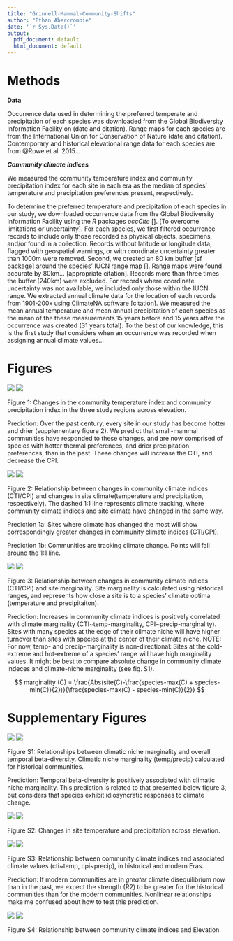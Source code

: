 ```yaml
---
title: "Grinnell-Mammal-Community-Shifts"
author: "Ethan Abercrombie"
date: '`r Sys.Date()`'
output:
  pdf_document: default
  html_document: default
---
```


# Methods

**Data**

Occurrence data used in determining the preferred temperate and precipitation of each species was downloaded from the Global Biodiversity Information Facility on (date and citation). Range maps for each species are from the International Union for Conservation of Nature (date and citation). Contemporary and historical elevational range data for each species are from @Rowe et al. 2015\...

***Community climate indices***

We measured the community temperature index and community precipitation index for each site in each era as the median of species' temperature and precipitation preferences present, respectively.

To determine the preferred temperature and precipitation of each species in our study, we downloaded occurrence data from the Global Biodiversity Information Facility using the *R* packages *occCite* []. [To overcome limitations or uncertainty]. For each species, we first filtered occurrence records to include only those recorded as physical objects, specimens, and/or found in a collection. Records without latitude or longitude data, flagged with geospatial warnings, or with coordinate uncertainty greater than 1000m were removed. Second, we created an 80 km buffer [sf package] around the species' IUCN range map []. Range maps were found accurate by 80km... [appropriate citation]. Records more than three times the buffer (240km) were excluded. For records where coordinate uncertainty was not available, we included only those within the IUCN range. We extracted annual climate data for the location of each records from 1901-200x using ClimateNA software [citation]. We measured the mean annual temperature and mean annual precipitation of each species as the mean of the these measurements 15 years before and 15 years after the occurrence was created (31 years total). To the best of our knowledge, this is the first study that considers when an occurrence was recorded when assigning annual climate values\...

# Figures

![](figure_exports/fig_changecti_elev.png) ![](figure_exports/fig_changecpi_elev.png)

Figure 1: Changes in the community temperature index and community precipitation index in the three study regions across elevation.

Prediction: Over the past century, every site in our study has become hotter and drier (supplementary figure 2). We predict that small-mammal communities have responded to these changes, and are now comprised of species with hotter thermal preferences, and drier precipitation preferences, than in the past. These changes will increase the CTI, and decrease the CPI.

![](figure_exports/fig_changecti_changesitetemp.png) ![](figure_exports/fig_changecpi_changesiteprecip.png)

Figure 2: Relationship between changes in community climate indices (CTI/CPI) and changes in site climate(temperature and precipitation, respectively). The dashed 1:1 line represents climate tracking, where community climate indices and site climate have changed in the same way.

Prediction 1a: Sites where climate has changed the most will show correspondingly greater changes in community climate indices (CTI/CPI).

Prediction 1b: Communities are tracking climate change. Points will fall around the 1:1 line.

![](figure_exports/fig_changecti_tempmarginality.png) ![](figure_exports/fig_changecpi_precipmarginality.png)

Figure 3: Relationship between changes in community climate indices (CTI/CPI) and site marginality. Site marginality is calculated using historical ranges, and represents how close a site is to a species' climate optima (temperature and precipitaiton).

Prediction: Increases in community climate indices is positively correlated with climate marginality (CTI\~temp-marginality, CPI\~precip-marginality). Sites with many species at the edge of their climate niche will have higher turnover than sites with species at the center of their climate niche. NOTE: For now, temp- and precip-marginality is non-directional: Sites at the cold-extreme and hot-extreme of a species' range will have high marginality values. It might be best to compare absolute change in community climate indeces and climate-niche marginality (see fig. S1).

$$
marginality (C) = \frac{Abs(site(C)-\frac{species-max(C) + species-min(C)}{2})}{\frac{species-max(C) - species-min(C)}{2}}
$$

# Supplementary Figures

![](figure_exports/fig_betadiv_tempmarginality.png) ![](figure_exports/fig_betadiv_precipmarginality.png)

Figure S1: Relationships between climatic niche marginality and overall temporal beta-diversity. Climatic niche marginality (temp/precip) calculated for historical communities.

Prediction: Temporal beta-diversity is positively associated with climatic niche marginality. This prediction is related to that presented below figure 3, but considers that species exhibit idiosyncratic responses to climate change.

![](figure_exports/fig_changetemp_Elev) ![](figure_exports/fig_changeprecip_Elev)

Figure S2: Changes in site temperature and precipitation across elevation.

![](figure_exports/fig_cti_sitetemp) ![](figure_exports/fig_cpi_siteprecip)

Figure S3: Relationship between community climate indices and associated climate values (cti\~temp, cpi\~precip), in historical and modern Eras.

Prediction: If modern communities are in *greater* climate disequilibrium now than in the past, we expect the strength (R2) to be greater for the historical communities than for the modern communities. Nonlinear relationships make me confused about how to test this prediction.

![](figure_exports/fig_cti_Elev) ![](figure_exports/fig_cpi_Elev)

Figure S4: Relationship between community climate indices and Elevation.
